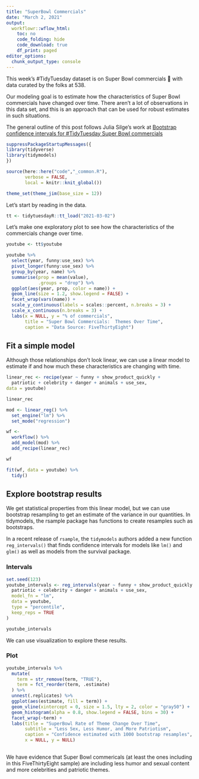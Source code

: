 ```yaml
---
title: "SuperBowl Commercials"
date: "March 2, 2021"
output:
  workflowr::wflow_html:
    toc: no
    code_folding: hide
    code_download: true
    df_print: paged
editor_options:
  chunk_output_type: console
---
```


This week’s #TidyTuesday dataset is on Super Bowl commercials 🏈 with data curated by the folks at 538. 

Our modeling goal is to estimate how the characteristics of Super Bowl commercials have changed over time. There aren’t a lot of observations in this data set, and this is an approach that can be used for robust estimates in such situations.

The general outline of this post follows Julia Silge's work at [Bootstrap confidence intervals for #TidyTuesday Super Bowl commercials](https://juliasilge.com/blog/superbowl-conf-int/)

```r

suppressPackageStartupMessages({
library(tidyverse)
library(tidymodels)
})

source(here::here("code","_common.R"),
       verbose = FALSE,
       local = knitr::knit_global())

theme_set(theme_jim(base_size = 12))

```

Let’s start by reading in the data.

```r
tt <- tidytuesdayR::tt_load("2021-03-02")
```

Let’s make one exploratory plot to see how the characteristics of the commercials change over time.

```r
youtube <- tt$youtube

youtube %>%
  select(year, funny:use_sex) %>%
  pivot_longer(funny:use_sex) %>%
  group_by(year, name) %>%
  summarise(prop = mean(value),
            .groups = "drop") %>%
  ggplot(aes(year, prop, color = name)) +
  geom_line(size = 1.2, show.legend = FALSE) +
  facet_wrap(vars(name)) +
  scale_y_continuous(labels = scales::percent, n.breaks = 3) +
  scale_x_continuous(n.breaks = 3) +
  labs(x = NULL, y = "% of commercials",
       title = "Super Bowl Commercials:  Themes Over Time",
       caption = "Data Source: FiveThirtyEight")
```

## Fit a simple model

Although those relationships don’t look linear, we can use a linear model to estimate if and how much these characteristics are changing with time.

```r

linear_rec <- recipe(year ~ funny + show_product_quickly +
  patriotic + celebrity + danger + animals + use_sex,
data = youtube)

linear_rec
```

```r
mod <- linear_reg() %>% 
  set_engine("lm") %>%
  set_mode("regression")

wf <-
  workflow() %>% 
  add_model(mod) %>% 
  add_recipe(linear_rec)

wf
```

```r
fit(wf, data = youtube) %>% 
  tidy()
```

## Explore bootstrap results {.tabset}

We get statistical properties from this linear model, but we can use bootstrap resampling to get an estimate of the variance in our quantities. In tidymodels, the rsample package has functions to create resamples such as bootstraps.

In a recent release of `rsample`, the `tidymodels` authors added a new function `reg_intervals()` that finds confidence intervals for models like `lm()` and `glm()` as well as models from the survival package.

### Intervals

```r
set.seed(123)
youtube_intervals <- reg_intervals(year ~ funny + show_product_quickly +
  patriotic + celebrity + danger + animals + use_sex,
  model_fn = "lm",
  data = youtube,
  type = "percentile",
  keep_reps = TRUE
)

youtube_intervals
```

We can use visualization to explore these results.

### Plot

```r
youtube_intervals %>%
  mutate(
    term = str_remove(term, "TRUE"),
    term = fct_reorder(term, .estimate)
  ) %>%
  unnest(.replicates) %>%
  ggplot(aes(estimate, fill = term)) +
  geom_vline(xintercept = 0, size = 1.5, lty = 2, color = "gray50") +
  geom_histogram(alpha = 0.8, show.legend = FALSE, bins = 30) +
  facet_wrap(~term) +
  labs(title = "SuperBowl Rate of Theme Change Over Time",
       subtitle = "Less Sex, Less Humor, and More Patriotism",
       caption = "Confidence estimated with 1000 bootstrap resamples",
       x = NULL, y = NULL)
```

## {-}

We have evidence that Super Bowl commericals (at least the ones including in this FiveThirtyEight sample) are including less humor and sexual content and more celebrities and patriotic themes.
